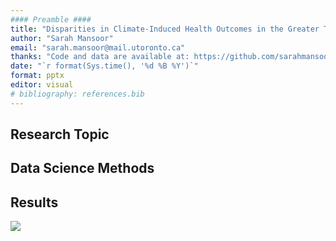 ```yaml
---
#### Preamble ####
title: "Disparities in Climate-Induced Health Outcomes in the Greater Toronto Area."
author: "Sarah Mansoor"
email: "sarah.mansoor@mail.utoronto.ca"
thanks: "Code and data are available at: https://github.com/sarahmansoorr/SUDS2022"
date: "`r format(Sys.time(), '%d %B %Y')`"
format: pptx
editor: visual
# bibliography: references.bib
---
```


## Research Topic {background-image="background_1.png"}

## Data Science Methods

## Results

![](images/paste-01E2A963.png)
